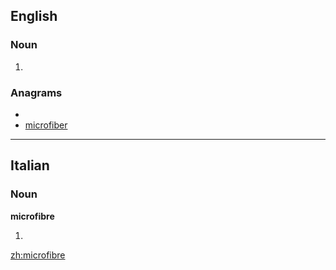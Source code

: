 ==English==

===Noun===
{{en-noun}}

# {{alternative spelling of|[[microfiber]]}}

===Anagrams===
* {{alphagram|bcefiimorr}}
* [[microfiber#English|microfiber]]

----

==Italian==

===Noun===
'''microfibre''' {{f}}

# {{plural of|[[microfibra]]|lang=it}}

[[zh:microfibre]]